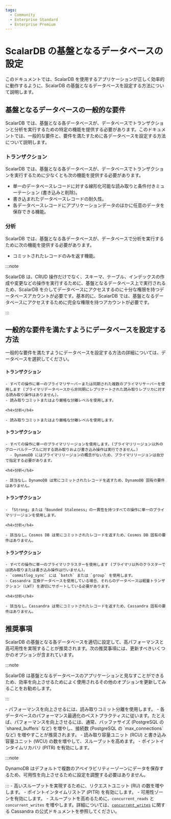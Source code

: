```yaml
---
tags:
  - Community
  - Enterprise Standard
  - Enterprise Premium
---
```


# ScalarDB の基盤となるデータベースの設定


<TranslationBanner />

このドキュメントでは、ScalarDB を使用するアプリケーションが正しく効率的に動作するように、ScalarDB の基盤となるデータベースを設定する方法について説明します。

## 基盤となるデータベースの一般的な要件

ScalarDB では、基盤となる各データベースが、データベースでトランザクションと分析を実行するための特定の機能を提供する必要があります。このドキュメントでは、一般的な要件と、要件を満たすために各データベースを設定する方法について説明します。

### トランザクション

ScalarDB では、基盤となる各データベースが、データベースでトランザクションを実行するために少なくとも次の機能を提供する必要があります。

- 単一のデータベースレコードに対する線形化可能な読み取りと条件付きミューテーション (書き込みと削除)。
- 書き込まれたデータベースレコードの耐久性。
- 各データベースレコードにアプリケーションデータのほかに任意のデータを保存できる機能。

### 分析

ScalarDB では、基盤となる各データベースが、データベースで分析を実行するために次の機能を提供する必要があります。

- コミットされたレコードのみを返す機能。

:::note

ScalarDB は、CRUD 操作だけでなく、スキーマ、テーブル、インデックスの作成や変更などの操作を実行するために、基盤となるデータベース上で実行されるため、ScalarDB を介してデータベースにアクセスするのに十分な権限を持つデータベースアカウントが必要です。基本的に、ScalarDB では、基盤となるデータベースにアクセスするために完全な権限を持つアカウントが必要です。

:::

## 一般的な要件を満たすようにデータベースを設定する方法

一般的な要件を満たすようにデータベースを設定する方法の詳細については、データベースを選択してください。

<Tabs groupId="databases" queryString>
  <TabItem value="JDBC_databases" label="JDBC データベース" default>
    <h4>トランザクション</h4>

    - すべての操作に単一のプライマリサーバーまたは同期された複数のプライマリサーバーを使用します (プライマリデータベースから非同期にレプリケートされた読み取りレプリカに対する読み取り操作はありません)。
    - 読み取りコミットまたはより厳格な分離レベルを使用します。

    <h4>分析</h4>

    - 読み取りコミットまたはより厳格な分離レベルを使用します。
  </TabItem>
  <TabItem value="DynamoDB" label="DynamoDB">
    <h4>トランザクション</h4>

    - すべての操作に単一のプライマリリージョンを使用します。(プライマリリージョン以外のグローバルテーブルに対する読み取りおよび書き込み操作は実行できません。)
      - DynamoDB にはプライマリリージョンの概念がないため、プライマリリージョンは自分で指定する必要があります。

    <h4>分析</h4>

    - 該当なし。DynamoDB は常にコミットされたレコードを返すため、DynamoDB 固有の要件はありません。
  </TabItem>
  <TabItem value="Cosmos_DB_for_NoSQL" label="Cosmos DB for NoSQL">
    <h4>トランザクション</h4>

    - 「Strong」または「Bounded Staleness」の一貫性を持つすべての操作に単一のプライマリリージョンを使用します。

    <h4>分析</h4>

    - 該当なし。Cosmos DB は常にコミットされたレコードを返すため、Cosmos DB 固有の要件はありません。
  </TabItem>
  <TabItem value="Cassandra" label="Cassandra">
    <h4>トランザクション</h4>

    - すべての操作に単一のプライマリクラスターを使用します (プライマリ以外のクラスターでは読み取りまたは書き込み操作は行いません)。
    - `commitlog_sync` には `batch` または `group` を使用します。
    - Cassandra 互換データベースを使用している場合、それらのデータベースは軽量トランザクション (LWT) を適切にサポートしている必要があります。

    <h4>分析</h4>

    - 該当なし。Cassandra は常にコミットされたレコードを返すため、Cassandra 固有の要件はありません。
  </TabItem>
</Tabs>

## 推奨事項

ScalarDB の基盤となる各データベースを適切に設定して、高パフォーマンスと高可用性を実現することが推奨されます。次の推奨事項には、更新すべきいくつかのオプションが含まれています。

:::note

ScalarDB は基盤となるデータベースのアプリケーションと見なすことができるため、効率を向上させるためによく使用されるその他のオプションを更新してみることをお勧めします。

:::

<Tabs groupId="databases" queryString>
  <TabItem value="JDBC_databases" label="JDBC データベース" default>
    - パフォーマンスを向上させるには、読み取りコミット分離を使用します。
    - 各データベースのパフォーマンス最適化のベストプラクティスに従います。たとえば、パフォーマンスを向上させるには、通常、バッファサイズ (PostgreSQL の `shared_buffers` など) を増やし、接続数 (PostgreSQL の `max_connections` など) を増やすことが推奨されます。
  </TabItem>
  <TabItem value="DynamoDB" label="DynamoDB">
    - 読み取り容量ユニット (RCU) と書き込み容量ユニット (WCU) の数を増やして、スループットを高めます。
    - ポイントインタイムリカバリ (PITR) を有効にします。

:::note

DynamoDB はデフォルトで複数のアベイラビリティーゾーンにデータを保存するため、可用性を向上させるために設定を調整する必要はありません。

:::
  </TabItem>
  <TabItem value="Cosmos_DB_for_NoSQL" label="Cosmos DB for NoSQL">
    - 高いスループットを実現するために、リクエストユニット (RU) の数を増やします。
    - ポイントインタイムリストア (PITR) を有効にします。
    - 可用性ゾーンを有効にします。
  </TabItem>
  <TabItem value="Cassandra" label="Cassandra">
    - スループットを高めるために、`concurrent_reads` と `concurrent_writes` を増やします。詳細については、[`concurrent_writes`](https://cassandra.apache.org/doc/stable/cassandra/configuration/cass_yaml_file.html#concurrent_writes) に関する Cassandra の公式ドキュメントを参照してください。
  </TabItem>
</Tabs>
